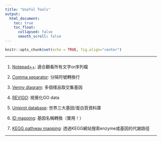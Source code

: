 ```yaml
---
title: "Useful Tools"
output:
  html_document:
    toc: true
    toc_float:
      collapsed: false
      smooth_scroll: false
---
```


```r
knitr::opts_chunk$set(echo = TRUE, fig.align="center")
```

***

### 

1. <a href="https://notepad-plus-plus.org/zh/" target="_blank">Notepad++</a>: 適合觀看所有文字or序列檔

2. <a href="https://delim.co/" target="_blank">Comma separator</a>: 分隔符號轉換行

3. <a href="http://bioinfogp.cnb.csic.es/tools/venny/" target="_blank">Venny diagram</a>: 多個樣品取交集基因

4. <a href="http://revigo.irb.hr/" target="_blank">REVIGO</a>: 視覺化GO data

5. <a href="http://www.uniprot.org/" target="_blank">Uniprot database</a>: 世界三大基因/蛋白質資料庫

6. <a href="http://www.uniprot.org/mapping/" target="_blank">ID mapping</a>: 基因名稱轉換（實用！）

7. <a href="http://www.genome.jp/kegg/tool/map_pathway1.html" target="_blank">KEGG pathway mapping</a>: 透過KEGG網站搜索enzyme或基因的代謝路徑

***

